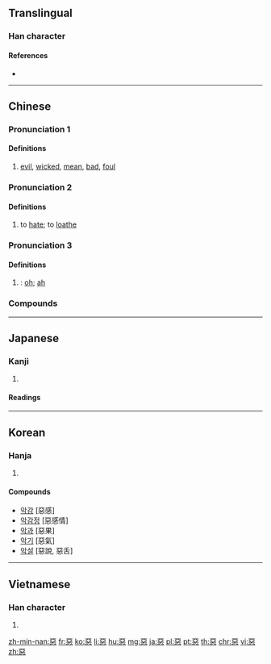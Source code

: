 {{character info/new}}
{{also|悪|恶|亞|噩}}
==Translingual==
{{Han simplified forms|惡|悪|恶}}

===Han character===
{{Han char|rn=61|rad=心|as=08|sn=12|four=10331|canj=MMP|ids=⿱亞心}}

====References====
* {{Han ref|kx=0391.250|dkj=10824|dj=0724.070|hdz=42307.120|uh=60E1|ud=24801|bh=B463|bd=46179}}

----

==Chinese==
{{zh-forms|s=恶}}

===Pronunciation 1===
{{zh-pron
|m=è
|c=ok3
|h=pfs=ok
|mn=ok
|w=4oq
|mc=3
|oc=1,3
|cat=a
}}

====Definitions====
{{zh-hanzi}}

# [[evil]], [[wicked]], [[mean]], [[bad]], [[foul]]
#: {{zh-ant|善}}
#: {{zh-x|惡{è}毒|malicious}}
#: {{zh-x|他 經常 做惡{è}，這 回 終於 犯事 了。|He often does '''bad things''' and has finally been caught.}}

===Pronunciation 2===
{{zh-pron
|m=wù
|c=wu3
|h=pfs=vu
|mn=òⁿ
|mna=Taiwanese-The_Vowel_onn.ogg
|w=2u
|dial=n
|mc=2
|oc=2,2
|cat=v
}}

====Definitions====
{{zh-hanzi}}

# to [[hate]]; to [[loathe]]
#: {{zh-x|厭惡|to loathe}}

===Pronunciation 3===
{{zh-pron
|m=wū
|c=wu1
|dial=n
|mc=1
|oc=n,1
|cat=intj
}}

====Definitions====
{{zh-hanzi}}

# {{n-g|Interjection used to express surprise}}: [[oh]]; [[ah]]

===Compounds===
{{zh-der|惡心|惡霸|惡報|惡變|惡病質|惡臭|惡道|惡德|惡鬥|惡毒|惡感|惡狗|惡貫滿盈|惡鬼|惡棍|惡果|惡耗|惡狠狠|惡化|惡疾|惡蹟|惡口|惡辣|惡浪|惡劣|惡露:[[lochia]]|惡罵|惡夢|惡名|惡魔|惡唸|惡癖|惡氣|惡趣|惡人|惡煞|惡少|惡聲|惡聲惡氣|惡水|惡俗|惡徒|惡習|惡相|惡行|惡性|惡性循環|惡性腫瘤|惡兇兇|惡言|惡言惡語|惡意|惡因|惡語|惡語中傷|惡運|惡戰|惡仗|惡濁|惡阻|惡作劇|可惡|三惡道|不念舊惡|不惡而嚴|中惡|乞留惡濫|五濁惡世|交惡|作惡|作惡多端|做好做惡|元惡|元惡大奸|元惡大憝|凶惡|凶神惡煞|刁惡|剗惡除奸|剪惡除奸|助惡|勸善懲惡|勸善戒惡|勸善黜惡|十惡|十惡不赦|千刁萬惡|厭惡|同惡相助|同惡相救|同惡相求|同惡相濟|善善惡惡|喑惡叱吒|嚴惡|大惡|好善嫉惡|好善惡惡|好惡|好生惡殺|好諛惡直|好逸惡勞|姑惡|嫉惡|嫉惡好善|嫉惡如仇|嫉惡若仇|嫌好道惡|嫌惡|差惡|彰善癉惡|忒惡|怒惡|怙惡不悛|怙惡不改|性惡說|惡例|惡兆|惡勢力|惡叉白賴|惡名昭彰|惡哏哏|惡地|惡婦|惡嫌|惡子|惡孽|惡客|惡寒|惡性倒閉|惡性競爭|惡性貧血|惡惡|惡惡實實|惡惡從短|惡憐|惡支殺|惡曜|惡月|惡有|惡有惡報|惡業|惡模惡樣|惡歲|惡法|惡漢|惡濕居下|惡犬|惡瘡|惡發|惡直醜正|惡眉惡眼|惡稔禍盈|惡稔罪盈|惡稔貫盈|惡積禍盈|惡紫奪朱|惡緣惡業|惡衣惡食|惡衣糲食|惡衣菲食|惡衣蔬食|惡補|惡言潑語|惡言詈辭|惡訊|惡詫|惡識|惡貫禍盈|惡賴|惡躁|惡逆|惡運當頭|惡醉強酒|惡限|惡障|惡風|惡食|惡黨|愛遠惡近|憎惡|懲惡勸善|懲惡獎善|懷惡不悛|戀生惡死|打惡心|扶善懲惡|抑惡揚善|掩惡揚善|掩惡溢美|掩罪藏惡|播惡遺臭|改惡向善|改惡從善|改惡行善|旌善懲惡|日趨惡劣|是非善惡|欣生惡死|欺善怕惡|止惡揚善|深惡痛嫉|深惡痛絕|溢惡|濟惡|為惡不悛|無惡不作|犯惡|狠惡|獰惡|畏影惡跡|疾惡|疾惡好善|疾惡如仇|疾惡若仇|痛惡|癉惡彰善|禍因惡積|禍盈惡稔|禍稔惡盈|萬惡|稔惡不悛|積惡|積惡餘殃|窮凶惡極|窮凶極惡|窮山惡水|粗惡|粗衣惡食|罪大惡極|罪惡|罪惡如山|罪惡感|罪惡昭著|罪惡深重|罪惡滔天|罪惡貫盈|美惡|羞惡|腐惡|自食惡果|舊惡|苦思惡想|菲衣惡食|薄惡|褒善貶惡|褒賢遏惡|討惡剪暴|諱惡不悛|貧嘴惡舌|貪生惡死|賞善罰惡|賣惡|辟惡|辟惡除患|逢君之惡|遏惡揚善|遠惡|邪惡|酒惡|醜惡|醜類惡物|釁惡|長君之惡|長惡不悛|除惡務本|除惡務盡|除惡扶善|陰惡|險惡|隱惡揚善|面善心惡|面惡心善|風塵惡俗|首惡|鬼怕惡人}}

----

==Japanese==

===Kanji===
{{ja-kanji|grade=|rs=心08|style=ky|shin=悪}}

# {{defn|lang=ja|sort=心08}}

====Readings====
{{ja-readings|goon=[[あく]] (aku), [[う]] (u)|kanon=[[あく]] (aku), [[お]] (o)|kun=[[わるい]] (warui)}}

----

==Korean==

===Hanja===
{{ko-hanja|hangeul=[[악]], [[오]]|eumhun=|rv=ak, o|mr=ak, o|y=ak, o}}

# {{defn|lang=ko|sort=心08}}

====Compounds====
* [[악감]] [惡感]
* [[악감정]] [惡感情]
* [[악과]] [惡果]
* [[악기]] [惡氣]
* [[악설]] [惡說, 惡舌]

----

==Vietnamese==

===Han character===
{{vi-hantu|[[ác]], [[ố]]|rs=心08}}

# {{defn|lang=vi|sort=心08}}

[[zh-min-nan:惡]]
[[fr:惡]]
[[ko:惡]]
[[li:惡]]
[[hu:惡]]
[[mg:惡]]
[[ja:惡]]
[[pl:惡]]
[[pt:惡]]
[[th:惡]]
[[chr:惡]]
[[vi:惡]]
[[zh:惡]]